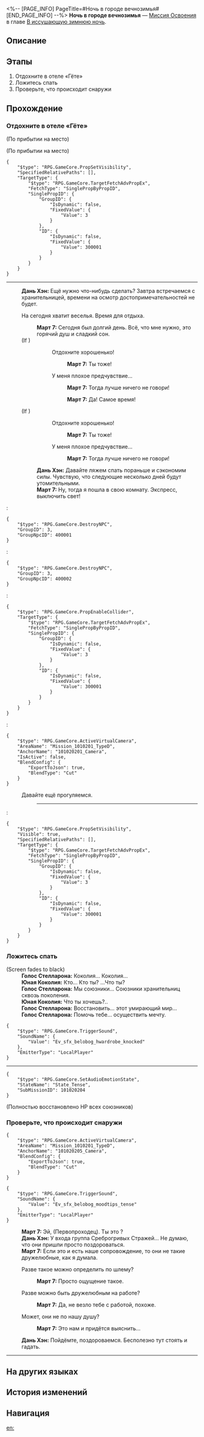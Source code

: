 <%-- [PAGE_INFO]
PageTitle=#Ночь в городе вечнозимья#
[END_PAGE_INFO] --%>
{{Дополнить|Диалоги.}}
{{Миссия Инфобокс
|id              = 1010205
|Название        = 
|Изображение     = Миссия Ночь в городе вечнозимья.png
|Тип             = Миссия Освоения
|Событие         = 
|Глава           = В иссушающую зимнюю ночь
|Условия         = Завершена [[Миссия Освоения]] «[[Ночь в городе вечнозимья]]»
|Персонажи       = Голос Стелларона; Дань Хэн; Март 7; Первопроходец; Юная Коколия
|СтартЛокация    = [[Ярило-VI]] — [[Коридор отеля]]
|Мир             = Ярило-VI
|Предыдущая      = 
|Следующая       = Можешь бежать, но тебе не спрятаться
|Награды         = Опыт Освоения*600; Журнал приключений*3; Конденсированный эфир*1; Кредиты*6 000
}}
'''Ночь в городе вечнозимья''' — [[Миссия Освоения]] в главе [[В иссушающую зимнюю ночь]].

==Описание==
{{Описание|<!--официальное описание из Перекрёстка судеб-->}}

==Этапы==
# Отдохните в отеле «Гёте»
# Ложитесь спать
# Проверьте, что происходит снаружи

==Прохождение==
{{Дополнить}}

===Отдохните в отеле «Гёте»===
{{Описание миссии|тип=Миссия Освоения|локация=Коридор отеля|За целый день прогулок по достопримечательностям вы успели погрузиться с головой в местную культуру. Ещё чуть-чуть, и можно было бы подать заявку на гражданство в административный офис Белобога.<br />Вы возвращаетесь в отель «Гёте». Вокруг всё залито тёплым светом ламп на геосущности, а в воздухе витает аромат чая. Вы быстро расслабляетесь.<br />У вас есть время пройтись по отелю перед тем, как умыться и лечь спать. Кажется, Март 7 и Дань Хэн хотят поговорить с вами перед сном.}}
{{Диалог Начало}}
;(По прибытии на место)

;(По прибытии на место)
<pre>{
	"$type": "RPG.GameCore.PropSetVisibility",
	"SpecifiedRelativePaths": [],
	"TargetType": {
		"$type": "RPG.GameCore.TargetFetchAdvPropEx",
		"FetchType": "SinglePropByPropID",
		"SinglePropID": {
			"GroupID": {
				"IsDynamic": false,
				"FixedValue": {
					"Value": 3
				}
			},
			"ID": {
				"IsDynamic": false,
				"FixedValue": {
					"Value": 300001
				}
			}
		}
	}
}</pre>
----
:'''Дань Хэн:''' Ещё нужно что-нибудь сделать? Завтра встречаемся с хранительницей, времени на осмотр достопримечательностей не будет.
:{{Диалог|Стрелка}} На сегодня хватит веселья. Время для отдыха.
::'''Март 7:''' Сегодня был долгий день. Всё, что мне нужно, это горячий душ и сладкий сон.
:;(If {{cx}}{{subst:void|<!--{"$type":"RPG.GameCore.ByHeroGender","Gender":"GENDER_WOMAN"}-->}})
:::{{Диалог|Стрелка}} Отдохните хорошенько!
::::'''Март 7:''' Ты тоже!
:::{{Диалог|Стрелка}} У меня плохое предчувствие...
::::'''Март 7:''' Тогда лучше ничего не говори!
:::{{Диалог|Стрелка}} {{MC|ж=Кто-то сказал «бой подушками»?|м=}}
::::'''Март 7:''' Да! Самое время!
:;(If {{cx}}{{subst:void|<!--{"$type":"RPG.GameCore.ByHeroGender","Gender":"GENDER_WOMAN"}-->}})
:::{{Диалог|Стрелка}} Отдохните хорошенько!
::::'''Март 7:''' Ты тоже!
:::{{Диалог|Стрелка}} У меня плохое предчувствие...
::::'''Март 7:''' Тогда лучше ничего не говори!
::'''Дань Хэн:''' Давайте ляжем спать пораньше и сэкономим силы. Чувствую, что следующие несколько дней будут утомительными.
::'''Март 7:''' Ну, тогда я пошла в свою комнату. Экспресс, выключить свет!
:<pre>{
	"$type": "RPG.GameCore.DestroyNPC",
	"GroupID": 3,
	"GroupNpcID": 400001
}</pre>
:<pre>{
	"$type": "RPG.GameCore.DestroyNPC",
	"GroupID": 3,
	"GroupNpcID": 400002
}</pre>
:<pre>{
	"$type": "RPG.GameCore.PropEnableCollider",
	"TargetType": {
		"$type": "RPG.GameCore.TargetFetchAdvPropEx",
		"FetchType": "SinglePropByPropID",
		"SinglePropID": {
			"GroupID": {
				"IsDynamic": false,
				"FixedValue": {
					"Value": 3
				}
			},
			"ID": {
				"IsDynamic": false,
				"FixedValue": {
					"Value": 300001
				}
			}
		}
	}
}</pre>
:<pre>{
	"$type": "RPG.GameCore.ActiveVirtualCamera",
	"AreaName": "Mission_1010201_TypeD",
	"AnchorName": "101020201_Camera",
	"IsActive": false,
	"BlendConfig": {
		"ExportToJson": true,
		"BlendType": "Cut"
	}
}</pre>
:{{Диалог|Выход}} Давайте ещё прогуляемся.
::----
:<pre>{
	"$type": "RPG.GameCore.PropSetVisibility",
	"Visible": true,
	"SpecifiedRelativePaths": [],
	"TargetType": {
		"$type": "RPG.GameCore.TargetFetchAdvPropEx",
		"FetchType": "SinglePropByPropID",
		"SinglePropID": {
			"GroupID": {
				"IsDynamic": false,
				"FixedValue": {
					"Value": 3
				}
			},
			"ID": {
				"IsDynamic": false,
				"FixedValue": {
					"Value": 300001
				}
			}
		}
	}
}</pre>
{{Диалог Конец}}

===Ложитесь спать===
{{Описание миссии|тип=Миссия Освоения|локация=Комната отеля|За целый день прогулок по достопримечательностям вы успели погрузиться с головой в местную культуру. Ещё чуть-чуть, и можно было бы подать заявку на гражданство в административный офис Белобога.<br />Когда наконец наступает время ложиться спать, вы чувствуете, что не можете устоять перед желанием упасть в объятия мягкой кровати.<br />Поспите, вы заслужили хороший отдых. Экспресс, выключить свет!}}
{{Диалог Начало}}

;(Screen fades to black)
:'''Голос Стелларона:''' Коколия... Коколия...
:'''Юная Коколия:''' Кто... Кто ты? ...Что ты?
:'''Голос Стелларона:''' Мы союзники... Союзники хранительниц сквозь поколения.
:'''Юная Коколия:''' Что ты хочешь?..
:'''Голос Стелларона:''' Восстановить... этот умирающий мир...
:'''Голос Стелларона:''' Помочь тебе... осуществить мечту.
<pre>{
	"$type": "RPG.GameCore.TriggerSound",
	"SoundName": {
		"Value": "Ev_sfx_belobog_hwardrobe_knocked"
	},
	"EmitterType": "LocalPlayer"
}</pre>
----
<pre>{
	"$type": "RPG.GameCore.SetAudioEmotionState",
	"StateName": "State_Tense",
	"SubMissionID": 101020204
}</pre>
;(Полностью восстановлено НР всех союзников)
{{Диалог Конец}}

===Проверьте, что происходит снаружи===
{{Описание миссии|тип=Миссия Освоения|локация=Коридор отеля|В первую ночь первопроходческой экспедиции вы спите не так хорошо и спокойно, как на экспрессе.<br />Не потому, что успели так привязаться к Звёздному экспрессу, а потому, что в полусне всё время слышите, как кто-то марширует за окном.<br />Внезапно раздаётся настойчивый стук в дверь. Интуиция подсказывает вам - что-то не так... Нужно выглянуть за дверь и проверить, в чём дело.}}
{{Диалог Начало}}
:<!--0.5-second delay-->
<pre>{
	"$type": "RPG.GameCore.ActiveVirtualCamera",
	"AreaName": "Mission_1010201_TypeD",
	"AnchorName": "101020205_Camera",
	"BlendConfig": {
		"ExportToJson": true,
		"BlendType": "Cut"
	}
}</pre>
<pre>{
	"$type": "RPG.GameCore.TriggerSound",
	"SoundName": {
		"Value": "Ev_sfx_belobog_moodtips_tense"
	},
	"EmitterType": "LocalPlayer"
}</pre>
:'''Март 7:''' Эй, (Первопроходец). Ты это {{MC|ж=слышала|м=слышал}}?
:'''Дань Хэн:''' У входа группа Среброгривых Стражей... Не думаю, что они пришли просто поздороваться.
:'''Март 7:''' Если это и есть наше сопровождение, то они не такие дружелюбные, как я думала.
:{{Диалог|Стрелка}} Разве такое можно определить по шлему?
::'''Март 7:''' Просто ощущение такое.
:{{Диалог|Стрелка}} Разве можно быть дружелюбным на работе?
::'''Март 7:''' Да, не везло тебе с работой, похоже.
:{{Диалог|Стрелка}} Может, они не по нашу душу?
::'''Март 7:''' Это нам и придётся выяснить...
:'''Дань Хэн:''' Пойдёмте, поздороваемся. Бесполезно тут стоять и гадать.
----
{{Диалог Конец}}

==На других языках==
{{На других языках
|en   = Everwinter Night
|zhs  = 永冬城之夜
|zht  = 永冬城之夜
|ja   = 常冬の城の夜
|ko   = 영원한 겨울 성의 밤
|es   = Eterna noche invernal
|fr   = Nuit de l'Hiver éternel
|ru   = Ночь в городе вечнозимья
|th   = ค่ำคืนของเมืองแห่งความหนาวนิรันดร์
|vi   = Đêm Ở Thành Everwinter
|de   = Immerwinternacht
|id   = Malam Kota Salju Abadi
|pt   = Noite do Inverno Eterno
}}

==История изменений==
{{История изменений|3.5}}

==Навигация==
{{Миссия Освоения Навбокс|Глава }}

[[en:]]
